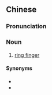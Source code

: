 ==Chinese==
{{zh-forms}}

===Pronunciation===
{{zh-pron
|mn=qz:láu-仔-chúiⁿ/zz:láu-仔-chái/zz:láu-仔-cháiⁿ
|cat=n
}}

===Noun===
{{zh-noun}}

# {{lb|zh|Min Nan}} [[ring finger]]

====Synonyms====
* {{zh-l|尾二指}}
* {{zh-l|䆀指}}